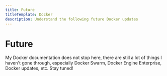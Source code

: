 ```yaml
---
title: Future
titleTemplate: Docker
description: Understand the following future Docker updates
---
```



# Future

My Docker documentation does not stop here, there are still a lot of things I haven't gone through, especially Docker Swarm, Docker Engine Enterprise, Docker updates, etc. Stay tuned!

<Comments />